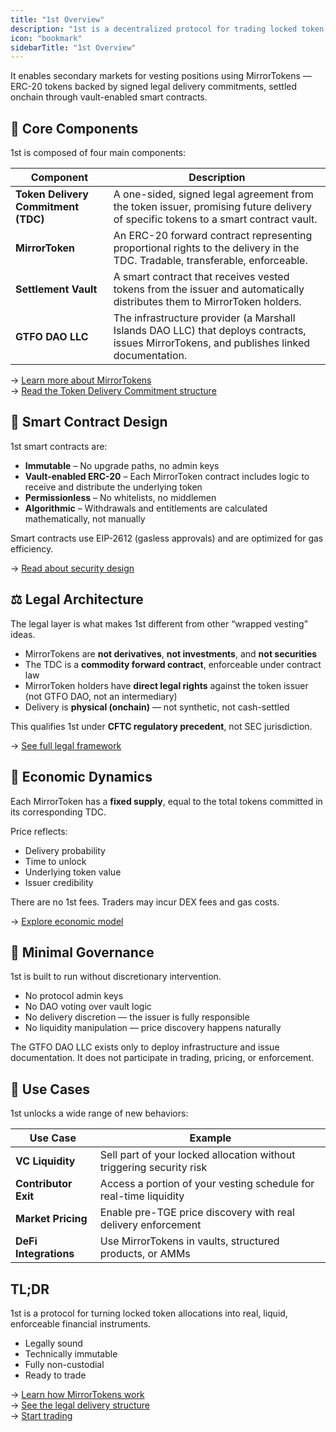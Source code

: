 ```yaml
---
title: "1st Overview"
description: "1st is a decentralized protocol for trading locked token allocations via enforceable tokenized forward contracts."
icon: "bookmark"
sidebarTitle: "1st Overview"
---
```


It enables secondary markets for vesting positions using MirrorTokens — ERC-20 tokens backed by signed legal delivery commitments, settled onchain through vault-enabled smart contracts.

## 🧱 Core Components

1st is composed of four main components:

| Component                           | Description                                                                                                                               |
| ----------------------------------- | ----------------------------------------------------------------------------------------------------------------------------------------- |
| **Token Delivery Commitment (TDC)** | A one-sided, signed legal agreement from the token issuer, promising future delivery of specific tokens to a smart contract vault.        |
| **MirrorToken**                     | An ERC-20 forward contract representing proportional rights to the delivery in the TDC. Tradable, transferable, enforceable.              |
| **Settlement Vault**                | A smart contract that receives vested tokens from the issuer and automatically distributes them to MirrorToken holders.                   |
| **GTFO DAO LLC**                    | The infrastructure provider (a Marshall Islands DAO LLC) that deploys contracts, issues MirrorTokens, and publishes linked documentation. |

→ [Learn more about MirrorTokens](./mirror-token)\
→ [Read the Token Delivery Commitment structure](./token-delivery-commitment)

## 🔐 Smart Contract Design

1st smart contracts are:

- **Immutable** – No upgrade paths, no admin keys
- **Vault-enabled ERC-20** – Each MirrorToken contract includes logic to receive and distribute the underlying token
- **Permissionless** – No whitelists, no middlemen
- **Algorithmic** – Withdrawals and entitlements are calculated mathematically, not manually

Smart contracts use EIP-2612 (gasless approvals) and are optimized for gas efficiency.

→ [Read about security design](./smart-contract-system)

## ⚖️ Legal Architecture

The legal layer is what makes 1st different from other “wrapped vesting” ideas.

- MirrorTokens are **not derivatives**, **not investments**, and **not securities**
- The TDC is a **commodity forward contract**, enforceable under contract law
- MirrorToken holders have **direct legal rights** against the token issuer (not GTFO DAO, not an intermediary)
- Delivery is **physical (onchain)** — not synthetic, not cash-settled

This qualifies 1st under **CFTC regulatory precedent**, not SEC jurisdiction.

→ [See full legal framework](./legal)

## 🔄 Economic Dynamics

Each MirrorToken has a **fixed supply**, equal to the total tokens committed in its corresponding TDC.

Price reflects:

- Delivery probability
- Time to unlock
- Underlying token value
- Issuer credibility

There are no 1st fees. Traders may incur DEX fees and gas costs.

→ [Explore economic model](./economic-model)

## 🧠 Minimal Governance

1st is built to run without discretionary intervention.

- No protocol admin keys
- No DAO voting over vault logic
- No delivery discretion — the issuer is fully responsible
- No liquidity manipulation — price discovery happens naturally

The GTFO DAO LLC exists only to deploy infrastructure and issue documentation. It does not participate in trading, pricing, or enforcement.

## 🎯 Use Cases

1st unlocks a wide range of new behaviors:

| Use Case              | Example                                                              |
| --------------------- | -------------------------------------------------------------------- |
| **VC Liquidity**      | Sell part of your locked allocation without triggering security risk |
| **Contributor Exit**  | Access a portion of your vesting schedule for real-time liquidity    |
| **Market Pricing**    | Enable pre-TGE price discovery with real delivery enforcement        |
| **DeFi Integrations** | Use MirrorTokens in vaults, structured products, or AMMs             |

## TL;DR

1st is a protocol for turning locked token allocations into real, liquid, enforceable financial instruments.

- Legally sound
- Technically immutable
- Fully non-custodial
- Ready to trade

→ [Learn how MirrorTokens work](./mirror-token)\
→ [See the legal delivery structure](./token-delivery-commitment)\
→ [Start trading](./trading-platform)
